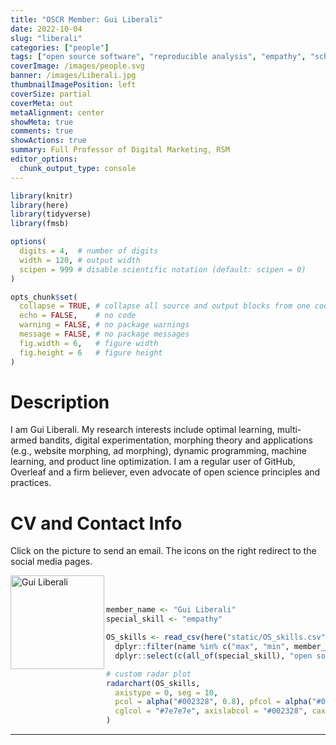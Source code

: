 ```yaml
---
title: "OSCR Member: Gui Liberali"
date: 2022-10-04
slug: "liberali"
categories: ["people"]
tags: ["open source software", "reproducible analysis", "empathy", "school-rsm"] # top 3 categories + unique + school
coverImage: /images/people.svg
banner: /images/Liberali.jpg
thumbnailImagePosition: left
coverSize: partial
coverMeta: out
metaAlignment: center
showMeta: true
comments: true
showActions: true
summary: Full Professor of Digital Marketing, RSM
editor_options: 
  chunk_output_type: console
---
```


```r

library(knitr)
library(here)
library(tidyverse)
library(fmsb)

options(
  digits = 4,  # number of digits
  width = 120, # output width
  scipen = 999 # disable scientific notation (default: scipen = 0)
)

opts_chunk$set(
  collapse = TRUE, # collapse all source and output blocks from one code chunk into a single block
  echo = FALSE,    # no code
  warning = FALSE, # no package warnings
  message = FALSE, # no package messages
  fig.width = 6,   # figure width
  fig.height = 6   # figure height
)

```

# Description

I am Gui Liberali. My research interests include optimal learning, multi-armed bandits, digital experimentation, morphing theory and applications (e.g., website morphing, ad morphing), dynamic programming, machine learning, and product line optimization. I am a regular user of GitHub, Overleaf and a firm believer, even advocate of open science principles and practices.

# CV and Contact Info

Click on the picture to send an email. The icons on the right redirect to the social media pages.

<!-- EMAIL -->
<p>
  <a href="mailto:liberali@rsm.nl">
  <img border="0" alt="Gui Liberali" src="/images/Liberali.jpg" width="150" height="150" align="left">
  </a>
</p>

<!-- LINKEDIN -->
<p align="center">
  <a href="https://nl.linkedin.com/in/gui-liberali" class="fa fa-linkedin fa-2x" style="color:#000000;">
  </a>
</p>

<!-- GITHUB -->
<p align="center">
  <a href="https://github.com/guiliberali" class="fa fa-github fa-2x" style="color:#000000;">
  </a>
</p>

<BR><BR>

<!-- # Expertise -->

```r

member_name <- "Gui Liberali"
special_skill <- "empathy"

OS_skills <- read_csv(here("static/OS_skills.csv")) %>%
  dplyr::filter(name %in% c("max", "min", member_name)) %>%
  dplyr::select(c(all_of(special_skill), "open source software", "data sharing", "data management", "preregistration", "open access", "reproducible analysis"))

# custom radar plot
radarchart(OS_skills,
  axistype = 0, seg = 10,
  pcol = alpha("#002328", 0.8), pfcol = alpha("#00B969", 0.6), plwd = 4, centerzero = TRUE, # polygon
  cglcol = "#7e7e7e", axislabcol = "#002328", caxislabels = seq(0, 10, 2), cglwd = 0.8 # grid
)

```

***


